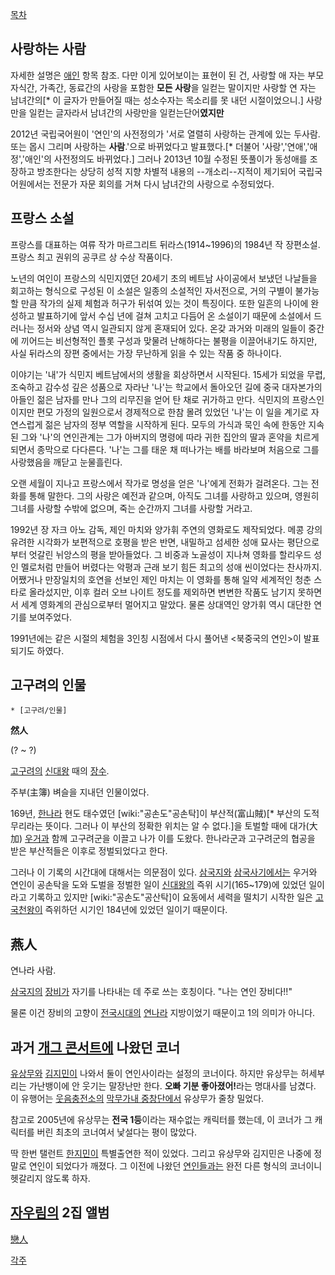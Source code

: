 [[목차]]

== 사랑하는 사람 ==
자세한 설명은 [[애인]] 항목 참조. 다만 이게 있어보이는 표현이 된 건, 사랑할 애 자는 부모자식간, 가족간, 동료간의 사랑을 포함한 '''모든 사랑'''을 일컫는 말이지만 사랑할 연 자는 남녀간의[* 이 글자가 만들어질 때는 성소수자는 목소리를 못 내던 시절이었으니.] 사랑만을 일컫는 글자라서 남녀간의 사랑만을 일컫는단어'''였지만'''

2012년 국립국어원이 '연인'의 사전정의가 '서로 열렬히 사랑하는 관계에 있는 두사람.또는 몹시 그리며 사랑하는 '''사람'''.'으로 바뀌었다고 발표했다.[* 더불어 '사랑','연애','애정','애인'의 사전정의도 바뀌었다.] 그러나 2013년 10월 수정된 뜻풀이가 동성애를 조장하고 방조한다는 상당히 성적 지향 차별적 내용의 --개소리--지적이 제기되어 국립국어원에서는 전문가 자문 회의를 거쳐 다시 남녀간의 사랑으로 수정되었다. 


== 프랑스 소설 ==
프랑스를 대표하는 여류 작가 마르그리트 뒤라스(1914~1996)의 1984년 작 장편소설. 프랑스 최고 권위의 공쿠르 상 수상 작품이다.

노년의 여인이 프랑스의 식민지였던 20세기 초의 베트남 사이공에서 보냈던 나날들을 회고하는 형식으로 구성된 이 소설은 일종의 소설적인 자서전으로, 거의 구별이 불가능할 만큼 작가의 실제 체험과 허구가 뒤섞여 있는 것이 특징이다. 또한 일흔의 나이에 완성하고 발표하기에 앞서 수십 년에 걸쳐 고치고 다듬어 온 소설이기 때문에 소설에서 드러나는 정서와 상념 역시 일관되지 않게 혼재되어 있다. 온갖 과거와 미래의 일들이 중간에 끼어드는 비선형적인 플롯 구성과 맞물려 난해하다는 불평을 이끌어내기도 하지만, 사실 뒤라스의 장편 중에서는 가장 무난하게 읽을 수 있는 작품 중 하나이다.  


이야기는 '내'가 식민지 베트남에서의 생활을 회상하면서 시작된다. 15세가 되었을 무렵, 조숙하고 감수성 깊은 성품으로 자라난 '나'는 학교에서 돌아오던 길에 중국 대자본가의 아들인 젊은 남자를 만나 그의 리무진을 얻어 탄 채로 귀가하고 만다. 식민지의 프랑스인이지만 편모 가정의 일원으로서 경제적으로 한참 몰려 있었던 '나'는 이 일을 계기로 자연스럽게 젊은 남자의 정부 역할을 시작하게 된다. 모두의 가식과 묵인 속에 한동안 지속된 그와 '나'의 연인관계는 그가 아버지의 명령에 따라 귀한 집안의 딸과 혼약을 치르게 되면서 종막으로 다다른다. '나'는 그를 태운 채 떠나가는 배를 바라보며 처음으로 그를 사랑했음을 깨닫고 눈물흘린다. 

오랜 세월이 지나고 프랑스에서 작가로 명성을 얻은 '나'에게 전화가 걸려온다. 그는 전화를 통해 말한다. 그의 사랑은 예전과 같으며, 아직도 그녀를 사랑하고 있으며, 영원히 그녀를 사랑할 수밖에 없으며, 죽는 순간까지 그녀를 사랑할 거라고.


1992년 장 자크 아노 감독, 제인 마치와 양가휘 주연의 영화로도 제작되었다. 
메콩 강의 유려한 시각화가 보편적으로 호평을 받은 반면, 내밀하고 섬세한 성애 묘사는 평단으로부터 엇갈린 뉘앙스의 평을 받아들었다. 그 비중과 노골성이 지나쳐 영화를 할리우드 성인 멜로처럼 만들어 버렸다는 악평과 근래 보기 힘든 최고의 성애 씬이었다는 찬사까지. 어쨌거나 만장일치의 호연을 선보인 제인 마치는 이 영화를 통해 일약 세계적인 청춘 스타로 올라섰지만, 이후 컬러 오브 나이트 정도를 제외하면 변변한 작품도 남기지 못하면서 세계 영화계의 관심으로부터 멀어지고 말았다. 물론 상대역인 양가휘 역시 대단한 연기를 보여주었다.


1991년에는 같은 시절의 체험을 3인칭 시점에서 다시 풀어낸 <북중국의 연인>이 발표되기도 하였다. 
== 고구려의 인물 ==
 * [고구려/인물]

'''然人'''

(? ~ ?)

[[고구려]]의 [[신대왕]] 때의 [[장수]].

주부(主簿) 벼슬을 지내던 인물이었다.

169년, [[한나라]] 현도 태수였던 [wiki:"공손도"공손탁]이 부산적(富山賊)[* 부산의 도적무리라는 뜻이다. 그러나 이 부산의 정확한 위치는 알 수 없다.]을 토벌할 때에 대가(大加) [[우거]]과 함께 고구려군을 이끌고 나가 이를 도왔다. 한나라군과 고구려군의 협공을 받은 부산적들은 이후로 정벌되었다고 한다.

그러나 이 기록의 시간대에 대해서는 의문점이 있다. [[삼국지]]와 [[삼국사기]]에서는 우거와 연인이 공손탁을 도와 도벌을 정벌한 일이 [[신대왕]]의 즉위 시기(165~179)에 있었던 일이라고 기록하고 있지만 [wiki:"공손도"공산탁]이 요동에서 세력을 떨치기 시작한 일은 [[고국천왕]]이 즉위하던 시기인 184년에 있었던 일이기 때문이다.

== 燕人 ==
연나라 사람.

[[삼국지]]의 [[장비]]가 자기를 나타내는 데 주로 쓰는 호칭이다. "나는 연인 장비다!!"

물론 이건 장비의 고향이 [[전국시대]]의 [[연]]나라 지방이었기 때문이고 1의 의미가 아니다.

== 과거 [[개그 콘서트]]에 나왔던 코너 ==
{{{#!html
<iframe width="420" height="315" src="//www.youtube.com/embed/oCDkMZCRP8M" frameborder="0" allowfullscreen></iframe>
}}}
[[유상무]]와 [[김지민]]이 나와서 둘이 연인사이라는 설정의 코너이다. 하지만 유상무는 허세부리는 가난뱅이에 안 웃기는 말장난만 한다. '''오빠 기분 좋아졌어!'''라는 명대사를 남겼다. 이 유행어는 [[웃음충전소]]의 [[막무가내 중창단]]에서 유상무가 줄창 밀었다.

참고로 2005년에 유상무는 '''전국 1등'''이라는 재수없는 캐릭터를 했는데, 이 코너가 그 캐릭터를 버린 최초의 코너여서 낯설다는 평이 많았다.

딱 한번 탤런트 [[한지민]]이 특별출연한 적이 있었다. 그리고 유상무와 김지민은 나중에 정말로 연인이 되었다가 깨졌다. 그 이전에 나왔던 [[연인들]]과는 완전 다른 형식의 코너이니 헷갈리지 않도록 하자.

== [[자우림]]의 2집 앨범 ==
[[戀人]]

[[각주]]
